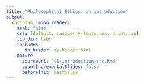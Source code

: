 ```yaml
---
title: "Philosophical Ethics: an introduction"
output:
  xaringan::moon_reader:
    seal: false
    css: [default, raspberry-fonts.css, print.css]
    lib_dir: libs
    includes:
       in_header: my-header.html
    nature:
      sourceUrl: '01-introduction-src.Rmd'
      countIncrementalSlides: false
      beforeInit: macros.js
---
```

